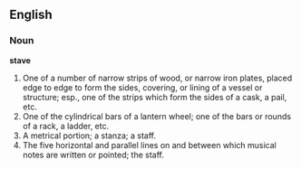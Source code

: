 ==English==

===Noun===

'''stave'''

#One of a number of narrow strips of wood, or narrow iron plates, placed edge to edge to form the sides, covering, or lining of a vessel or structure; esp., one of the strips which form the sides of a cask, a pail, etc.
#One of the cylindrical bars of a lantern wheel; one of the bars or rounds of a rack, a ladder, etc.
#A metrical portion; a stanza; a staff.
#The five horizontal and parallel lines on and between which musical notes are written or pointed; the staff.